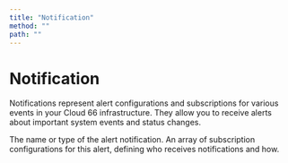 ```yaml
---
title: "Notification"
method: ""
path: ""
---
```


# Notification

Notifications represent alert configurations and subscriptions for various events in your Cloud 66 infrastructure. They allow you to receive alerts about important system events and status changes.

<Model>
    <ModelProperty name="alert_name" type="string">
        The name or type of the alert notification.
    </ModelProperty>
    <ModelProperty name="subscriptions" type="array">
        An array of subscription configurations for this alert, defining who receives notifications and how.
    </ModelProperty>
</Model>